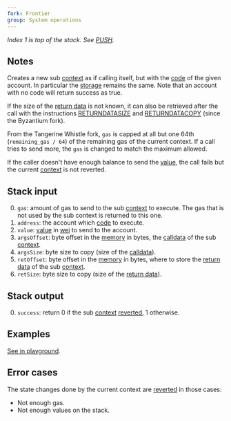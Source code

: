 ```yaml
---
fork: Frontier
group: System operations
---
```


_Index 1 is top of the stack. See [PUSH](/#60)._

## Notes

Creates a new sub [context](/about) as if calling itself, but with the [code](/about) of the given account. In particular the [storage](/about) remains the same. Note that an account with no code will return success as true.

If the size of the [return data](/about) is not known, it can also be retrieved after the call with the instructions [RETURNDATASIZE](/#3D) and [RETURNDATACOPY](/#3E) (since the Byzantium fork).

From the Tangerine Whistle fork, `gas` is capped at all but one 64th (`remaining_gas / 64`) of the remaining gas of the current context. If a call tries to send more, the `gas` is changed to match the maximum allowed.

If the caller doesn't have enough balance to send the [value](/#34), the call fails but the current [context](/about) is not reverted.

## Stack input

0. `gas`: amount of gas to send to the sub [context](/about) to execute. The gas that is not used by the sub context is returned to this one.
1. `address`: the account which [code](/about) to execute.
2. `value`: [value](/#34) in [wei](https://www.investopedia.com/terms/w/wei.asp) to send to the account.
3. `argsOffset`: byte offset in the [memory](/about) in bytes, the [calldata](/about) of the sub [context](/about).
4. `argsSize`: byte size to copy (size of the [calldata](/about)).
5. `retOffset`: byte offset in the [memory](/about) in bytes, where to store the [return data](/about) of the sub [context](/about).
6. `retSize`: byte size to copy (size of the [return data](/about)).

## Stack output

0. `success`: return 0 if the sub [context](/about) [reverted](/#FD), 1 otherwise.

## Examples

[See in playground](/playground?unit=Wei&codeType=Mnemonic&code='kCreatXa%20VvthavcreateNaWexceptioWif%20Zofjisb_17bx67Y054Y757FE5BY052Y86018F3JMSTORE~17~15JCREATzm0dddQ6qyykSevZiWthXcurrenvVt~1JSSTORz'%3Am1dd~32Q7q'~_1%20zEyykCall%20withjK0%20y%5Cnvt%20q_2bxFFFFyCALLCODEm%3Db%2C%20returnNk%2F%2F%20j%20storagXd~0b%200_yPUSHZfirsvKY600Xe%20Wn%20VcontracQdJDUPNs%20KslovJdy%01JKNQVWXYZ_bdjkmqvyz~_).

## Error cases

The state changes done by the current context are [reverted](#FD) in those cases:

- Not enough gas.
- Not enough values on the stack.
